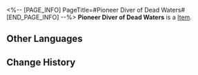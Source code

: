 <%-- [PAGE_INFO]
PageTitle=#Pioneer Diver of Dead Waters#
[END_PAGE_INFO] --%>
{{Item Infobox
|id          = 81173
|image       = Item Pioneer Diver of Dead Waters.png
|type        = 
|invCategory = 
|rarity      = 4
|effect      = 
|description = 
}}
'''Pioneer Diver of Dead Waters''' is a [[Item]].

==Other Languages==
{{Other Languages
|en   = Pioneer Diver of Dead Waters
|zhs  = 死水深潜的先驱
|zht  = 死水深潛的先驅
|ja   = 死水に潜る先駆者
|ko   = 사수에 잠수한 선구자
|es   = Buceadora pionera del agua muerta
|fr   = Exploratrice des abîmes
|ru   = Первооткрыватель мёртвых вод
|th   = Pioneer Diver of Dead Waters
|vi   = Tiên Phong Trong Nước Chết
|de   = Pioniertaucherin toter Gewässer
|id   = Pioneer Diver of Dead Waters
|pt   = Mergulhadora Pioneira de Águas Mortas
}}

==Change History==
{{Change History|2.0}}